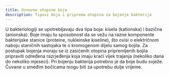 ```yaml
---
title: Osnovne otopine boja
description: Tipovi boja i priprema otopina za bojenje bakterija
---
```



U bakteriologiji se upotrebljavaju dva tipa boja: kisela (kationska) i bazična (anionska). Boje imaju tu sposobnost da se vežu na razne komponente bakterijske stanice (proteine, nukleinske kiseline), što ovisi o električnom naboju staničnih sastojaka te o kromogenom dijelu samog bojila. Za postupak bojenja moraju se iz zasićenih otopina pripremljenih bojila pripraviti određena razrjeđenja koja imaju kraći vijek trajanja (nekoliko dana do nekoliko mjeseci). Pri bojenju bakterija potrebno je da boje budu svježe. Čuvane u smeđim bočicama mogu biti za upotrebu dulje vrijeme.